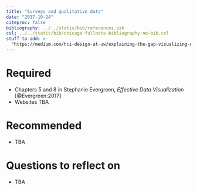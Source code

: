 ```yaml
---
title: "Surveys and qualitative data"
date: "2017-10-24"
citeproc: false
bibliography: ../../static/bib/references.bib
csl: ../../static/bib/chicago-fullnote-bibliography-no-bib.csl
stuff-to-add: >-
  "https://medium.com/hci-design-at-uw/explaining-the-gap-visualizing-ones-predictions-improves-recall-and-comprehension-of-data-ec848d5861d9; https://twitter.com/s_soroka/status/907941270735278085"
---
```


# Required

- Chapters 5 and 8 in Stephanie Evergreen, *Effective Data Visualization* [@Evergreen:2017]
- Websites TBA


# Recommended

- TBA


# Questions to reflect on

- TBA
